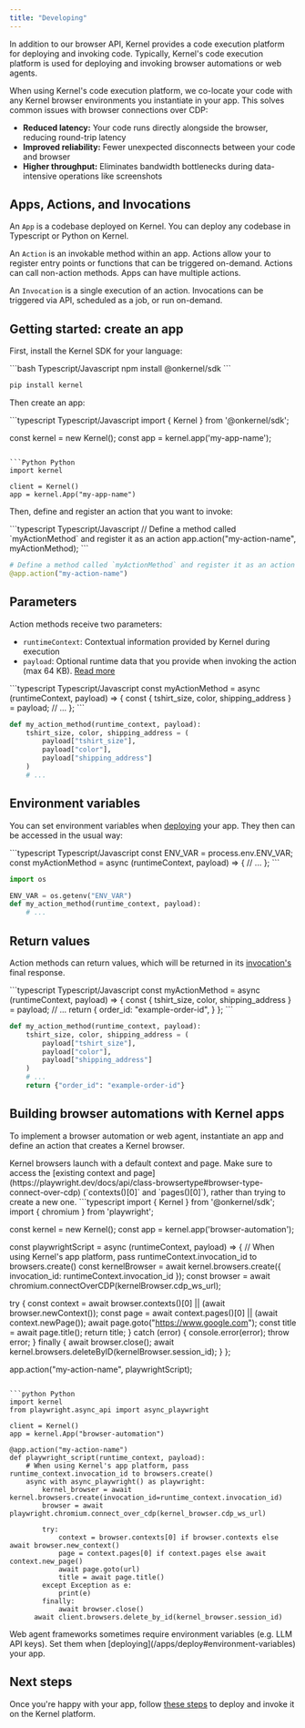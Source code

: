 ```yaml
---
title: "Developing"
---
```


In addition to our browser API, Kernel provides a code execution platform for deploying and invoking code. Typically, Kernel's code execution platform is used for deploying and invoking browser automations or web agents.

When using Kernel's code execution platform, we co-locate your code with any Kernel browser environments you instantiate in your app. This solves common issues with browser connections over CDP:
- **Reduced latency:** Your code runs directly alongside the browser, reducing round-trip latency
- **Improved reliability:** Fewer unexpected disconnects between your code and browser
- **Higher throughput:** Eliminates bandwidth bottlenecks during data-intensive operations like screenshots

## Apps, Actions, and Invocations

An `App` is a codebase deployed on Kernel. You can deploy any codebase in Typescript or Python on Kernel.

An `Action` is an invokable method within an app. Actions allow your to register entry points or functions that can be triggered on-demand. Actions can call non-action methods. Apps can have multiple actions.

An `Invocation` is a single execution of an action. Invocations can be triggered via API, scheduled as a job, or run on-demand.

## Getting started: create an app

First, install the Kernel SDK for your language:

<CodeGroup>
```bash Typescript/Javascript
npm install @onkernel/sdk
```

```bash Python
pip install kernel
```
</CodeGroup>

Then create an app:

<CodeGroup>
```typescript Typescript/Javascript
import { Kernel } from '@onkernel/sdk';

const kernel = new Kernel();
const app = kernel.app('my-app-name');
```

```Python Python
import kernel

client = Kernel()
app = kernel.App("my-app-name")
```
</CodeGroup>

Then, define and register an action that you want to invoke:

<CodeGroup>
```typescript Typescript/Javascript
// Define a method called `myActionMethod` and register it as an action
app.action("my-action-name", myActionMethod);
```

```python Python
# Define a method called `myActionMethod` and register it as an action
@app.action("my-action-name")
```
</CodeGroup>

## Parameters

Action methods receive two parameters:

- `runtimeContext`: Contextual information provided by Kernel during execution
- `payload`: Optional runtime data that you provide when invoking the action (max 64 KB). [Read more](/apps/invoke#payload-parameter)

<CodeGroup>
```typescript Typescript/Javascript
const myActionMethod = async (runtimeContext, payload) => {
  const { tshirt_size, color, shipping_address } = payload;
  // ...
};
```

```python Python
def my_action_method(runtime_context, payload):
    tshirt_size, color, shipping_address = (
        payload["tshirt_size"],
        payload["color"],
        payload["shipping_address"]
    )
    # ...
```
</CodeGroup>

## Environment variables

You can set environment variables when [deploying](/apps/deploy#environment-variables) your app. They then can be accessed in the usual way:

<CodeGroup>
```typescript Typescript/Javascript
const ENV_VAR = process.env.ENV_VAR;
const myActionMethod = async (runtimeContext, payload) => {
  // ...
};
```

```python Python
import os

ENV_VAR = os.getenv("ENV_VAR")
def my_action_method(runtime_context, payload):
    # ...
```
</CodeGroup>

## Return values

Action methods can return values, which will be returned in its [invocation's](/apps/invoke#return-values) final response.

<CodeGroup>
```typescript Typescript/Javascript
const myActionMethod = async (runtimeContext, payload) => {
  const { tshirt_size, color, shipping_address } = payload;
  // ...
  return {
    order_id: "example-order-id",
  }
};
```

```python Python
def my_action_method(runtime_context, payload):
    tshirt_size, color, shipping_address = (
        payload["tshirt_size"],
        payload["color"],
        payload["shipping_address"]
    )
    # ...
    return {"order_id": "example-order-id"}
```
</CodeGroup>

## Building browser automations with Kernel apps

To implement a browser automation or web agent, instantiate an app and define an action that creates a Kernel browser.

<Info>
  Kernel browsers launch with a default context and page. Make sure to access
  the [existing context and
  page](https://playwright.dev/docs/api/class-browsertype#browser-type-connect-over-cdp)
  (`contexts()[0]` and `pages()[0]`), rather than trying to create a new one.
</Info>

<CodeGroup>
```typescript
import { Kernel } from '@onkernel/sdk';
import { chromium } from 'playwright';

const kernel = new Kernel();
const app = kernel.app('browser-automation');

const playwrightScript = async (runtimeContext, payload) => {
  // When using Kernel's app platform, pass runtimeContext.invocation_id to browsers.create()
  const kernelBrowser = await kernel.browsers.create({ invocation_id: runtimeContext.invocation_id });
  const browser = await chromium.connectOverCDP(kernelBrowser.cdp_ws_url);

  try {
    const context = await browser.contexts()[0] || (await browser.newContext());
    const page = await context.pages()[0] || (await context.newPage());
    await page.goto("https://www.google.com");
    const title = await page.title();
    return title;
  } catch (error) {
    console.error(error);
    throw error;
  } finally {
    await browser.close();
    await kernel.browsers.deleteByID(kernelBrowser.session_id);
  }
};

app.action("my-action-name", playwrightScript);
```

```python Python
import kernel
from playwright.async_api import async_playwright

client = Kernel()
app = kernel.App("browser-automation")

@app.action("my-action-name")
def playwright_script(runtime_context, payload):
    # When using Kernel's app platform, pass runtime_context.invocation_id to browsers.create()
    async with async_playwright() as playwright:
    	kernel_browser = await kernel.browsers.create(invocation_id=runtime_context.invocation_id)
    	browser = await playwright.chromium.connect_over_cdp(kernel_browser.cdp_ws_url)

    	try:
			context = browser.contexts[0] if browser.contexts else await browser.new_context()
        	page = context.pages[0] if context.pages else await context.new_page()
        	await page.goto(url)
          	title = await page.title()
		except Exception as e:
			print(e)
      	finally:
			await browser.close()
      await client.browsers.delete_by_id(kernel_browser.session_id)
```

</CodeGroup>

<Info>
  Web agent frameworks sometimes require environment variables (e.g. LLM API keys). Set them when [deploying](/apps/deploy#environment-variables) your app.
</Info>

## Next steps

Once you're happy with your app, follow [these steps](/apps/deploy) to deploy and invoke it on the Kernel platform.